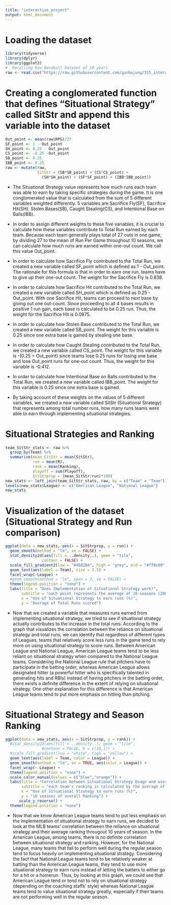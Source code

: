 ```yaml
---
title: "interactive_project"
output: html_document
---
```

#  Loading the dataset
```r
library(tidyverse)
library(dplyr)
library(ggplot2)
#  Recalling Raw Baseball Dataset of 10 years
raw <- read.csv("https://raw.githubusercontent.com/gunhojung/315_interactive_project/master/baseball_data.csv", header = TRUE)
```

#  Creating a conglomerated function that defines "Situational Strategy" called SitStr and append this variable into the dataset
```r
Out_point <- mean(raw$RPG)/27
SF_point <- 1 - Out_point
SH_point <- 0.25 - Out_point
CS_point <- -0.25 -Out_point
SB_point <- 0.25
IBB_point <- 0.25
raw <- mutate(raw,
              SitStr = (SB*SB_point) + (CS*CS_point) +
                (SH*SH_point) + (SF*SF_point) + (IBB*IBB_point))
```

*  The Situational Strategy value represents how much runs each team was able to earn by taking specific strategies during the game. It is one conglomerated value that is calculated from the sum of 5 different variables weighted differently. 
5 variables are Sacrifice Fly(SF), Sacrifice Hit(SH), Stolen Bases(SB), Caught Stealing(CS), and Intentional Base on Balls(IBB).

*  In order to assign different weights to these five variables, it is crucial to calculate how these variables contribute to Total Run earned by each team. Because each team generally plays total of 27 outs in one game, by dividing 27 to the mean of Run Per Game throughout 10 seasons, we can calculate how much runs are earned within one-out count. We call this value Out_point.

*  In order to calculate how Sacrifice Fly contributed to the Total Run, we created a new variable called SF_point which is defined as 1 - Out_point. The rationale for this formula is that in order to earn one run, teams have to give up their one-out count. The weight for the Sacrifice Fly is 0.838. 

*  In order to calculate how Sacrifice Hit contributed to the Total Run, we created a new variable called SH_point which is defined as 0.25 - Out_point. With one Sacrifice Hit, teams can proceed to next base by giving out one out-count. Since proceeding to all 4 bases results in positive 1 run gain, each base is calculated to be 0.25 run. Thus, the weight for the Sacrifice Hit is 0.0875.

*  In order to calculate how Stolen Base contributed to the Total Run, we created a new variable called SB_point. The weight for this variable is 0.25 since one extra base is gained by stealing one base. 

*  In order to calculate how Caught Stealing contributed to the Total Run, we created a new variable called CS_point. The weight for this variable is -(0.25 + Out_point) since teams lose 0.25 runs for losing one base and lose Out_point runs for one-out count. Thus, the weight for this variable is -0.412.

*  In order to calculate how Intentional Base on Balls contributed to the Total Run, we created a new variable called IBB_point. The weight for this variable is 0.25 since one extra base is gained.

*  By taking account of these weights on the values of 5 different variables, we created a new variable called SitStr (Situational Strategy) that represents among total number runs, how many runs teams were able to earn through implementing situational strategies. 
 

# Situational Strategies and Ranking
```r
team_SitStr_stats <- raw %>%
  group_by(Team) %>%
  summarise(mean_SitStr = mean(SitStr),
            run = mean(R),
            rank = mean(Ranking),
            playoff = sum(Playoff),
            SitStrprop = (mean_SitStr/run)*100)
new_stats <- left_join(team_SitStr_stats, raw, by = c("Team" = "Team"))
levels(new_stats$League) <- c("American League", "National League")
new_stats
```

#  Visualization of the dataset (Situational Strategy and Run comparison)
```r
ggplot(data = new_stats, aes(x = SitStrprop, y = run)) +
  geom_smooth(method = "lm", se = FALSE) +
  stat_density2d(aes(fill = ..density..), geom = "tile",
                contour = FALSE) +
  scale_fill_gradient2(low = "#4682B4", high = "grey", mid = "#ff8c00", midpoint = 0.005) +
  geom_text(aes(label = Team), size = 2.5) +
  facet_wrap(~League) +
  #geom_smooth(method = "lm", span = 2, se = FALSE) +
  theme(legend.position = "none") +
  labs(title = "Does Implementation of Situational Strategy work?",
       subtitle = "each point represents the average of 10 seasons (2008-2017)",
       x = "Use of Situational Strategy to earn runs (%)",
       y = "Average of Total Runs scored")
```

*  Now that we created a variable that measures runs earned from implementing situational strategy, we tried to see if situational strategy actually contributes to the increase in the total runs. According to the graph that visualizes the correlation between the reliance on situational strategy and total runs, we can identify that regardless of different types of Leagues, teams that relatively score less runs in the game tend to rely more on using situational strategy to score runs. Between American League and National League, American League teams tend to be less reliant on situational strategy when compared to the National League teams. Considering the National League rule that pitchers have to participate in the batting order, whereas American League allows designated hitter (a powerful hitter who is specifically talented in generating hits and RBIs) instead of having pitchers in the batting order, there exists a definite difference in the extent of relying on situational strategy. One other explanation for this difference is that American League teams tend to put more emphasis on hitting than pitching.


# Situational Strategy and Season Ranking
```r
ggplot(data = new_stats, aes(x = SitStrprop, y = rank)) +
  #stat_density2d(aes(fill = ..density..), geom = "tile",
                #contour = FALSE, h = c(10,1)) +
  #scale_fill_gradient(low = "white", high = "yellow") +
  geom_text(aes(label = Team, color = League)) +
  geom_smooth(method = "lm", se = TRUE, aes(color = League)) +
  facet_wrap(~ League) +
  theme(legend.position = "none") +
  scale_color_manual(values = c("blue","orange")) +
  labs(title = "Correlation between Situational Strategy Usage and overall Ranking",
       subtitle = "each team's ranking is calculated by the average of 10 seasons (2008-2017)",
       x = "Use of Situational Strategy to earn runs (%)",
       y = "10 seasons of overall Ranking") +
      scale_y_reverse() +
  theme(legend.position = "none")
```

*  Now that we know American League teams tend to put less emphasis on the implementation of situational strategy to earn runs, we decided to look at the MLB teams' correlation between the reliance on situational strategy and their average ranking througout 10 years of season. In the American League, among teams, there is no definite correlation between situational strategy and ranking. However, for the National League, many teams that fail to perform well during the regular season tend to focus heavily on implementing situational strategy. Considering the fact that National League teams tend to be relatively weaker at batting than the American League teams, they tend to use more situational strategy to earn runs instead of letting the batters to either go for a hit or a homerun. Thus, by looking at this graph, we could see that American League tend or tend not to rely on situational strategy (depending on the coaching staffs' style) whereas National League teams tend to value situational strategy greatly, especially if their teams are not performing well in the regular season.  

